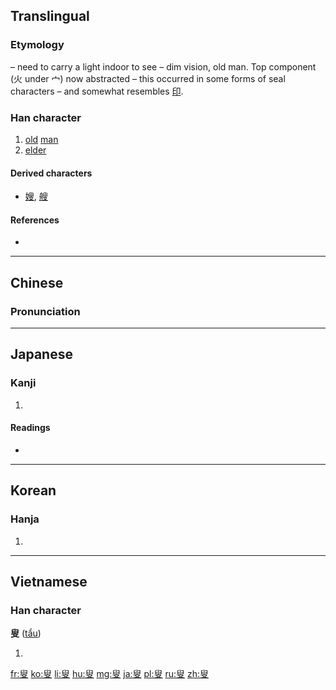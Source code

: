 {{also|叜}}
==Translingual==
===Etymology===
{{Han compound|又|t1=hand|火|t2=fire|宀|t3=roof, house|ls=ic}} – need to carry a light indoor to see – dim vision, old man. Top component (火 under 宀) now abstracted – this occurred in some forms of seal characters – and somewhat resembles [[印]].

===Han character===
{{Han char|rn=29|rad=又|as=07|sn=9|four=7740<sub>7</sub>|canj=竹X中水 (HXLE)|ids=⿱[[𦥔]][[又]]}}

# [[old]] [[man]]
# [[elder]]

====Derived characters====
* [[嫂]], [[艘]]

====References====
* {{Han ref|kx=0166.210|dkj=03176|dj=0378.130|hdz=10399.010|uh=53DF|ud=21471|bh=ADEE|bd=44526}}

----

==Chinese==
{{zh-forms}}

===Pronunciation===
{{zh-pron
|m=sǒu
|c=sau2
|mc=y
|oc=y
|ma=
|cat=n
}}

----

==Japanese==

===Kanji===
{{ja-kanji|grade=|rs=又08}}

# {{defn|lang=ja|sort=又08}}

====Readings====
* {{ja-readings|on=[[そう]] (sō), [[しゅう]] (shū)|kun=[[おきな]] (okina)}}

----

==Korean==

===Hanja===
{{ko-hanja|hangeul=수|rv=su|mr=su}}

# {{defn|lang=ko|sort=又08}}

----

==Vietnamese==

===Han character===
'''叟''' ([[tẩu]])

# {{defn|lang=vi}}

[[fr:叟]]
[[ko:叟]]
[[li:叟]]
[[hu:叟]]
[[mg:叟]]
[[ja:叟]]
[[pl:叟]]
[[ru:叟]]
[[zh:叟]]